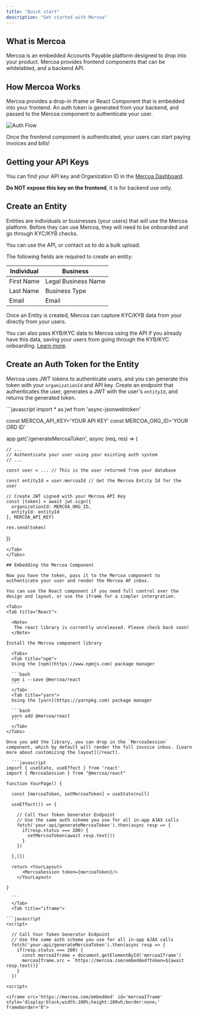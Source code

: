 ```yaml
---
title: "Quick start"
description: "Get started with Mercoa"
---
```


## What is Mercoa

Mercoa is an embedded Accounts Payable platform designed to drop into your product. 
Mercoa provides frontend components that can be whitelabled, and a backend API.

## How Mercoa Works

Mercoa provides a drop-in iframe or React Component that is embedded into your frontend.
An auth token is generated from your backend, and passed to the Mercoa component to authenticate your user.

![Auth Flow](/images/authflow.png)

Once the frontend component is authenticated, your users can start paying invoices and bills!

## Getting your API Keys

You can find your API key and Organization ID in the [Mercoa Dashboard](https://mercoa.com/dashboard/developers).

<b>Do NOT expose this key on the frontend</b>, it is for backend use only.

## Create an Entity

Entities are individuals or businesses (your users) that will use the Mercoa platform. Before they can use Mercoa, they will need to be onboarded and go through KYC/KYB checks.

You can use the API, or contact us to do a bulk upload.

The following fields are required to create an entity:

| Individual | Business            |
|------------|---------------------|
| First Name | Legal Business Name |
| Last Name  | Business Type       |
| Email      | Email               |


Once an Entity is created, Mercoa can capture KYC/KYB data from your directly from your users. 

You can also pass KYB/KYC data to Mercoa using the API if you already have this data, saving your users from going through the KYB/KYC onboarding. [Learn more](/entities).

## Create an Auth Token for the Entity

Mercoa uses JWT tokens to authenticate users, and you can generate this token with your `organizationId` and API key. 
Create an endpoint that authenticates the user, generates a JWT with the user's `entityId`, and returns the generated token.

<Tabs>
  <Tab title="node (express)">
  ```javascript
import * as jwt from 'async-jsonwebtoken'

const MERCOA_API_KEY='YOUR API KEY'
const MERCOA_ORG_ID='YOUR ORD ID'

app.get('/generateMercoaToken', async (req, res) => {

    // ...
    // Authenticate your user using your existing auth system
    // ...

    const user = ... // This is the user returned from your database

    const entityId = user.mercoaId // Get the Mercoa Entity Id for the user

    // Create JWT signed with your Mercoa API Key
    const [token] = await jwt.sign({ 
      organizationId: MERCOA_ORG_ID, 
      entityId: entityId 
    }, MERCOA_API_KEY)

    res.send(token)

})
  ```
  </Tab>
</Tabs>

## Embedding the Mercoa Component

Now you have the token, pass it to the Mercoa component to authenticate your user and render the Mercoa AP inbox.

You can use the React component if you need full control over the design and layout, or use the iframe for a simpler intergration.

<Tabs>
  <Tab title="React">

    <Note>
     The react library is currently unreleased. Please check back soon!
    </Note>

  Install the Mercoa component library

    <Tabs>
    <Tab title="npm">
    Using the [npm](https://www.npmjs.com) package manager

    ```bash
    npm i --save @mercoa/react
    ```
    </Tab>
    <Tab title="yarn">
    Using the [yarn](https://yarnpkg.com) package manager
    
    ```bash
    yarn add @mercoa/react
    ```
    </Tab>
  </Tabs>

  Once you add the library, you can drop in the `MercoaSession` component, which by default will render the full invoice inbox. [Learn more about customizing the layout](/react). 

    ```javascript
  import { useState, useEffect } from 'react'
  import { MercoaSession } from "@mercoa/react"

  function YourPage() {

    const [mercoaToken, setMercoaToken] = useState(null)

    useEffect(() => {

      // Call Your Token Generator Endpoint
      // Use the same auth scheme you use for all in-app AJAX calls
      fetch('your-api/generateMercoaToken').then(async resp => {
        if(resp.status === 200) {
          setMercoaToken(await resp.text())
        }
      })

    },[])

    return <YourLayout>
        <MercoaSession token={mercoaToken}/>
      </YourLayout>

  }

    ```
    </Tab>
    <Tab title="iframe">

  ```javascript
<script>
    
    // Call Your Token Generator Endpoint
    // Use the same auth scheme you use for all in-app AJAX calls
    fetch('your-api/generateMercoaToken').then(async resp => {
      if(resp.status === 200) {
        const mercoaIframe = document.getElementById('mercoaIframe')
        mercoaIframe.src = `https://mercoa.com/embedded?token=${await resp.text()}`
      }
    })

<script>
  
<iframe src='https://mercoa.com/embedded' id='mercoaIframe' style='display:block;width:100%;height:100vh;border:none;' frameborder="0">
  ```
  </Tab>
</Tabs>

